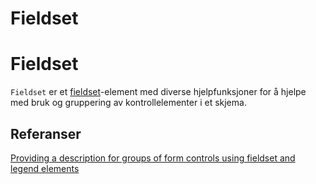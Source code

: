 
<Meta of={FieldsetStories} />

# Fieldset

<Primary />
<Controls />

# Fieldset

`Fieldset` er et [fieldset](https://developer.mozilla.org/en-US/docs/Web/HTML/Element/fieldset)-element med diverse hjelpfunksjoner for å hjelpe med bruk og gruppering av kontrollelementer i et skjema.

## Referanser

[Providing a description for groups of form controls using fieldset and legend elements](https://www.w3.org/WAI/WCAG21/Techniques/html/H71)
